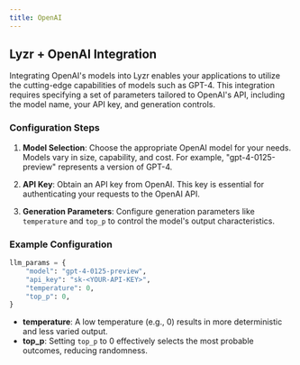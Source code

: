 ```yaml
---
title: OpenAI
---
```


## Lyzr + OpenAI Integration

Integrating OpenAI's models into Lyzr enables your applications to utilize the cutting-edge capabilities of models such as GPT-4. This integration requires specifying a set of parameters tailored to OpenAI's API, including the model name, your API key, and generation controls.

### Configuration Steps

1. **Model Selection**: Choose the appropriate OpenAI model for your needs. Models vary in size, capability, and cost. For example, "gpt-4-0125-preview" represents a version of GPT-4.

2. **API Key**: Obtain an API key from OpenAI. This key is essential for authenticating your requests to the OpenAI API.

3. **Generation Parameters**: Configure generation parameters like `temperature` and `top_p` to control the model's output characteristics.

### Example Configuration

```python
llm_params = {
    "model": "gpt-4-0125-preview",
    "api_key": "sk-<YOUR-API-KEY>",
    "temperature": 0,
    "top_p": 0,
}
```

- **temperature**: A low temperature (e.g., 0) results in more deterministic and less varied output.
- **top_p**: Setting `top_p` to 0 effectively selects the most probable outcomes, reducing randomness.

